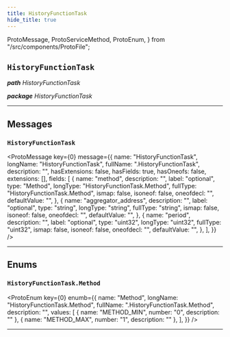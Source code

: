 ```yaml
---
title: HistoryFunctionTask
hide_title: true
---
```


  ProtoMessage,
  ProtoServiceMethod,
  ProtoEnum,
} from "/src/components/ProtoFile";

## `HistoryFunctionTask`

_**path** HistoryFunctionTask_

_**package** HistoryFunctionTask_

---

## Messages

### `HistoryFunctionTask`

<ProtoMessage
  key={0}
  message={{
    name: "HistoryFunctionTask",
    longName: "HistoryFunctionTask",
    fullName: ".HistoryFunctionTask",
    description: "",
    hasExtensions: false,
    hasFields: true,
    hasOneofs: false,
    extensions: [],
    fields: [
      {
        name: "method",
        description: "",
        label: "optional",
        type: "Method",
        longType: "HistoryFunctionTask.Method",
        fullType: "HistoryFunctionTask.Method",
        ismap: false,
        isoneof: false,
        oneofdecl: "",
        defaultValue: "",
      },
      {
        name: "aggregator_address",
        description: "",
        label: "optional",
        type: "string",
        longType: "string",
        fullType: "string",
        ismap: false,
        isoneof: false,
        oneofdecl: "",
        defaultValue: "",
      },
      {
        name: "period",
        description: "",
        label: "optional",
        type: "uint32",
        longType: "uint32",
        fullType: "uint32",
        ismap: false,
        isoneof: false,
        oneofdecl: "",
        defaultValue: "",
      },
    ],
  }}
/>

---

## Enums

### `HistoryFunctionTask.Method`

<ProtoEnum
  key={0}
  enumb={{
    name: "Method",
    longName: "HistoryFunctionTask.Method",
    fullName: ".HistoryFunctionTask.Method",
    description: "",
    values: [
      { name: "METHOD_MIN", number: "0", description: "" },
      { name: "METHOD_MAX", number: "1", description: "" },
    ],
  }}
/>

---
